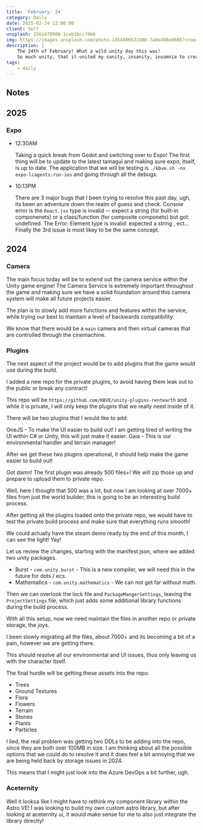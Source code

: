 ```yaml
---
title: 'February: 24'
category: Daily
date: 2025-02-24 12:00:00
client: Self
unsplash: 1561478908-1ceb3bcc74b6
img: https://images.unsplash.com/photo-1454496522488-7a8e488e8606?crop=entropy&cs=srgb&fm=jpg&ixid=MnwzNjM5Nzd8MHwxfHJhbmRvbXx8fHx8fHx8fDE2ODE3NDg2ODY&ixlib=rb-4.0.3&q=85
description: |
    The 24th of February! What a wild unity day this was!
    So much unity, that it united my sanity, insanity, insomnia to create sanitia; it can be described like inverse pokemon evolution but for your mind and soul.
tags:
    - daily
---
```



## Notes


## 2025

### Expo

-   12:30AM

    Taking a quick break from Godot and switching over to Expo!
    The first thing will be to update to the latest tamagui and making sure expo, itself, is up to date.
    The application that we will be testing is `./kbve.sh -nx expo-lcagents:run-ios` and going through all the debugs.

-   10:13PM

    There are 3 major bugs that I been trying to resolve this past day, ugh, its been an adventure down the realm of guess and check.
    Console error is the `React.jsx` type is invalid -- expect a string (for built-in componenets) or a class/function (for composite componets) but got: undefined.
    The Error: Element type is invalid: expected a string , ect...
    Finally the 3rd issue is most likey to be the same concept.

## 2024


### Camera

The main focus today will be to extend out the camera service within the Unity game engine!
The Camera Service is extremely important throughout the game and making sure we have a solid foundation around this camera system will make all future projects easier.

The plan is to slowly add more functions and features within the service, while trying our best to maintain a level of backwards compatibility.

We know that there would be a `main` camera and then virtual cameras that are controlled through the cinemachine.


### Plugins

The next aspect of the project would be to add plugins that the game would use during the build.

I added a new repo for the private plugins, to avoid having them leak out to the public or break any contract!

This repo will be `https://github.com/KBVE/unity-plugins-rentearth` and while it is private, I will only keep the plugins that we really need inside of it.

There will be two plugins that I would like to add:

OneJS - To make the UI easier to build out! I am getting tired of writing the UI within C# or Unity, this will just make it easier.
Gaia - This is our environmental handler and terrain manager!

After we get these two plugins operational, it should help make the game easier to build out!

Got damn! The first plugin was already 500 files+! We will zip those up and prepare to upload them to private repo.

Well, here I thought that 500 was a lot, but now I am looking at over 7000+ files from just the world builder, this is going to be an interesting build process.

After getting all the plugins loaded onto the private repo, we would have to test the private build process and make sure that everything runs smooth!

We could actually have the steam demo ready by the end of this month, I can see the light! Yay!

Let us review the changes, starting with the manifest.json, where we added two unity packages.

- Burst - `com.unity.burst` - This is a new compiler, we will need this in the future for dots / ecs.
- Mathematics - `com.unity.mathematics` - We can not get far without math.

Then we can overlook the lock file and `PackageMangerSettings`, leaving the `ProjectSettings` file, which just adds some additional library functions during the build process.

With all this setup, now we need maintain the files in another repo or private storage, the joys.

I been slowly migrating all the files, about 7000+ and its becoming a bit of a pain, however we are getting there. 

This should resolve all our environmental and UI issues, thus only leaving us with the character itself.

The final hurdle will be getting these assets into the repo:

- Trees
- Ground Textures
- Flora
- Flowers
- Terrain
- Stones
- Plants
- Particles

I lied, the real problem was getting two DDLs to be adding into the repo, since they are both over 100MB in size.
I am thinking about all the possible options that we could do to resolve it and it does feel a bit annoying that we are being held back by storage issues in 2024.

This means that I might just look into the Azure DevOps a bit further, ugh.


### Aceternity

Well it looksa like I might have to rethink my component library within the Astro VE!
I was looking to build my own custom astro library, but after looking at aceternity ui, it would make sense for me to also just integrate the library directly!
